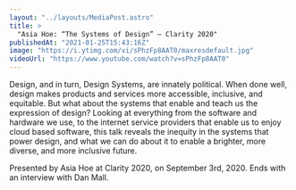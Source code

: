 ```yaml
---
layout: "../layouts/MediaPost.astro"
title: >
  "Asia Hoe: “The Systems of Design” — Clarity 2020"
publishedAt: "2021-01-25T15:43:16Z"
image: "https://i.ytimg.com/vi/sPhzFp8AAT0/maxresdefault.jpg"
videoUrl: "https://www.youtube.com/watch?v=sPhzFp8AAT0"
---
```


Design, and in turn, Design Systems, are innately political. When done well, design makes products and services more accessible, inclusive, and equitable. But what about the systems that enable and teach us the expression of design? Looking at everything from the software and hardware we use, to the internet service providers that enable us to enjoy cloud based software, this talk reveals the inequity in the systems that power design, and what we can do about it to enable a brighter, more diverse, and more inclusive future.

Presented by Asia Hoe at Clarity 2020, on September 3rd, 2020. Ends with an interview with Dan Mall.
